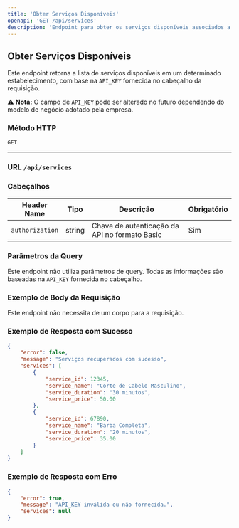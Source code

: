 ```yaml
---
title: 'Obter Serviços Disponíveis'
openapi: 'GET /api/services'
description: 'Endpoint para obter os serviços disponíveis associados a um estabelecimento específico. A identificação do estabelecimento é obtida através da API_KEY.'
---
```


## Obter Serviços Disponíveis

Este endpoint retorna a lista de serviços disponíveis em um determinado estabelecimento, com base na `API_KEY` fornecida no cabeçalho da requisição. 

⚠️ **Nota:** O campo de `API_KEY` pode ser alterado no futuro dependendo do modelo de negócio adotado pela empresa. 

### Método HTTP

`GET`

---
### **URL** `/api/services`

### Cabeçalhos

| Header Name       | Tipo    | Descrição                                         | Obrigatório |
|-------------------|---------|---------------------------------------------------|-------------|
| `authorization`   | string  | Chave de autenticação da API no formato Basic     | Sim         |

### Parâmetros da Query

Este endpoint não utiliza parâmetros de query. Todas as informações são baseadas na `API_KEY` fornecida no cabeçalho.

### Exemplo de Body da Requisição

Este endpoint não necessita de um corpo para a requisição.

### Exemplo de Resposta com Sucesso

```json
{
    "error": false,
    "message": "Serviços recuperados com sucesso",
    "services": [
        {
            "service_id": 12345,
            "service_name": "Corte de Cabelo Masculino",
            "service_duration": "30 minutos",
            "service_price": 50.00
        },
        {
            "service_id": 67890,
            "service_name": "Barba Completa",
            "service_duration": "20 minutos",
            "service_price": 35.00
        }
    ]
}
```

### Exemplo de Resposta com Erro

```json
{
    "error": true,
    "message": "API_KEY inválida ou não fornecida.",
    "services": null
}
```

